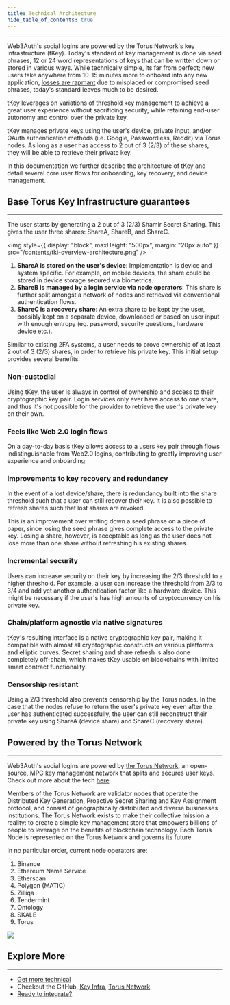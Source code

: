 ```yaml
---
title: Technical Architecture
hide_table_of_contents: true
---
```


<link rel="stylesheet" href="https://cdn.jsdelivr.net/npm/katex@0.11.0/dist/katex.min.css" />

---

Web3Auth's social logins are powered by the Torus Network's key infrastructure (tKey). Today's standard of key management is done via seed phrases, 12
or 24 word representations of keys that can be written down or stored in various ways. While technically simple, its far from perfect; new users take
anywhere from 10-15 minutes more to onboard into any new application,
[losses are rapmant](https://finance.yahoo.com/news/4-2-billion-lost-bitcoin-154948781.html#:~:text=Approximately%2020%25%20of%20all%20Bitcoins,billion%2C%20a%20new%20study%20says.)
due to misplaced or compromised seed phrases, today's standard leaves much to be desired.

tKey leverages on variations of threshold key management to achieve a great user experience without sacrificing security, while retaining end-user
autonomy and control over the private key.

tKey manages private keys using the user's device, private input, and/or OAuth authentication methods (i.e. Google, Passwordless, Reddit) via Torus
nodes. As long as a user has access to 2 out of 3 (2/3) of these shares, they will be able to retrieve their private key.

In this documentation we further describe the architecture of tKey and detail several core user flows for onboarding, key recovery, and device
management.

## Base Torus Key Infrastructure guarantees

---

The user starts by generating a 2 out of 3 (2/3) Shamir Secret Sharing. This gives the user three shares: ShareA, ShareB, and ShareC.

<img style={{ display: "block", maxHeight: "500px", margin: "20px auto" }} src="/contents/tki-overview-architecture.png" />

1. **ShareA is stored on the user's device**: Implementation is device and system specific. For example, on mobile devices, the share could be stored
   in device storage secured via biometrics.
2. **ShareB is managed by a login service via node operators**: This share is further split amongst a network of nodes and retrieved via conventional
   authentication flows.
3. **ShareC is a recovery share**: An extra share to be kept by the user, possibly kept on a separate device, downloaded or based on user input with
   enough entropy (eg. password, security questions, hardware device etc.).

Similar to existing 2FA systems, a user needs to prove ownership of at least 2 out of 3 (2/3) shares, in order to retrieve his private key. This
initial setup provides several benefits.

### Non-custodial

Using tKey, the user is always in control of ownership and access to their cryptographic key pair. Login services only ever have access to one share,
and thus it's not possible for the provider to retrieve the user's private key on their own.

### Feels like Web 2.0 login flows

On a day-to-day basis tKey allows access to a users key pair through flows indistinguishable from Web2.0 logins, contributing to greatly improving
user experience and onboarding

### Improvements to key recovery and redundancy

In the event of a lost device/share, there is redundancy built into the share threshold such that a user can still recover their key. It is also
possible to refresh shares such that lost shares are revoked.

This is an improvement over writing down a seed phrase on a piece of paper, since losing the seed phrase gives complete access to the private key.
Losing a share, however, is acceptable as long as the user does not lose more than one share without refreshing his existing shares.

### Incremental security

Users can increase security on their key by increasing the 2/3 threshold to a higher threshold. For example, a user can increase the threshold from
2/3 to 3/4 and add yet another authentication factor like a hardware device. This might be necessary if the user's has high amounts of cryptocurrency
on his private key.

### Chain/platform agnostic via native signatures

tKey's resulting interface is a native cryptographic key pair, making it compatible with almost all cryptographic constructs on various platforms and
elliptic curves. Secret sharing and share refresh is also done completely off-chain, which makes tKey usable on blockchains with limited smart
contract functionality.

### Censorship resistant

Using a 2/3 threshold also prevents censorship by the Torus nodes. In the case that the nodes refuse to return the user's private key even after the
user has authenticated successfully, the user can still reconstruct their private key using ShareA (device share) and ShareC (recovery share).

## Powered by the Torus Network

---

Web3Auth's social logins are powered by [the Torus Network](https://tor.us), an open-source, MPC key management network that splits and secures user
keys. Check out more about the tech [here](https://tor.us)

Members of the Torus Network are validator nodes that operate the Distributed Key Generation, Proactive Secret Sharing and Key Assignment protocol,
and consist of geographically distributed and diverse businesses institutions. The Torus Network exists to make their collective mission a reality: to
create a simple key management store that empowers billions of people to leverage on the benefits of blockchain technology. Each Torus Node is
represented on the Torus Network and governs its future.

<div style={{display: "flex", flexWrap: "wrap", gap: "10px"}}>
<div style={{flexBasis: "30%", flexGrow: "10"}}>
In no particular order, current node operators are:

1. Binance
2. Ethereum Name Service
3. Etherscan
4. Polygon (MATIC)
5. Zilliqa
6. Tendermint
7. Ontology
8. SKALE
9. Torus

</div>
<div style={{flexBasis:"30%", flexGrow: "1", alignItems: "center" }} >
<img style={{ display: "block", maxHeight: "500px", alignSelf: "center" }} src="/images/torus-network.png" />
</div>
</div>

## Explore More

---

- [Get more technical](https://docs.tor.us/key-infrastructure/technical-architecture)
- Checkout the GitHub, [Key Infra](https://github.com/tkey/tkey), [Torus Network](https://github.com/torusresearch/torus-node)
- [Ready to integrate?](/get-started)
